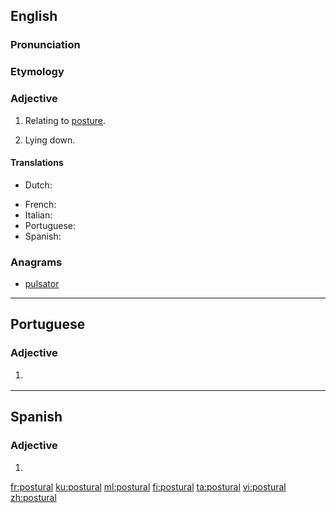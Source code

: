==English==

===Pronunciation===
{{rfp|lang=en}}

===Etymology===
{{suffix|posture|al|lang=en}}

===Adjective===
{{en-adj|-}}

# Relating to [[posture]].
# {{label|en|medical}} Lying down.

{{rfex}}

====Translations====
{{trans-top|relating to posture}}
* Dutch: {{t+|nl|houding|alt=houdings-}}
{{trans-mid}}
* French: {{t+|fr|postural}}
* Italian: {{t|it|posturale}}
* Portuguese: {{t|pt|postural}}
* Spanish: {{t|es|postural}}
{{trans-bottom}}

===Anagrams===
* [[pulsator#English|pulsator]]

----

==Portuguese==

===Adjective===
{{pt-adj|postura|l}}

# {{l|en|postural}} {{gloss|relating to posture}}

----

==Spanish==

===Adjective===
{{es-adj|pl=posturales}}

# {{l|en|postural}}

[[fr:postural]]
[[ku:postural]]
[[ml:postural]]
[[fi:postural]]
[[ta:postural]]
[[vi:postural]]
[[zh:postural]]